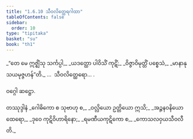 ```yaml
---
title: "1.6.10 သီဝလိတ္ထေရဂါထာ"
tableOfContents: false
sidebar:
  order: 10
type: "tipitaka"
basket: "su"
book: "th1"
---
```



<DynamicBreadcrumb />

<Division number="60" book="th1" e="ch" v="19" p="233">

<Paragraph number="135" type="verses" book="th1">
_“တေ မေ ဣဇ္ဈိံသု သင်္ကပ္ပါ,_  
_ယဒတ္ထော ပါဝိသိံ ကုဋိံ;_  
_ဝိဇ္ဇာဝိမုတ္တိံ ပစ္စေသံ,_  
_မာနာနုသယမုဇ္ဇဟန်”တိ._  


</Paragraph>
</Division>

<Paragraph number="136" type="center" book="th1">
…  သီဝလိတ္ထေရော… .

  
ဝဂ္ဂေါ ဆဋ္ဌော.



</Paragraph>

<Paragraph number="137" type="center" book="th1">
တဿုဒ္ဒါနံ


</Paragraph>

<Paragraph number="138" type="verses" book="th1">
_ဂေါဓိကော စ သုဗာဟု စ,_  
_ဝလ္လိယော ဥတ္တိယော ဣသိ;_  
_အဉ္ဇနဝနိယော ထေရော,_  
_ဒုဝေ ကုဋိဝိဟာရိနော;_  
_ရမဏီယကုဋိကော စ,_  
_ကောသလဝှယသီဝလီတိ._
</Paragraph>